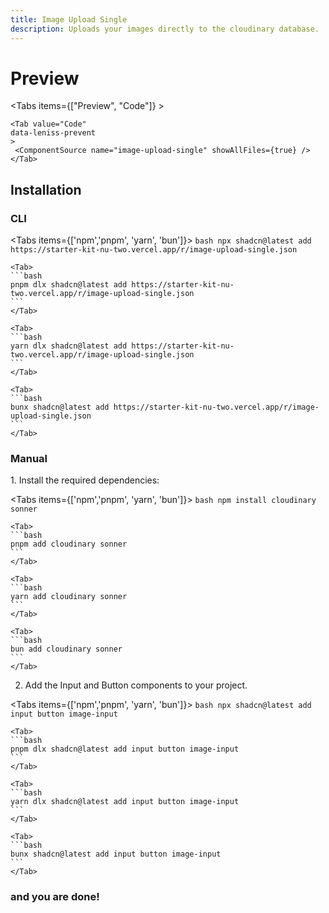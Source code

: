 ```yaml
---
title: Image Upload Single
description: Uploads your images directly to the cloudinary database.
---
```


# Preview

<Tabs items={["Preview", "Code"]} >
    <Tab value="Preview">
        <ImageUploadSingle />
    </Tab>

    <Tab value="Code" 
    data-leniss-prevent
    >
     <ComponentSource name="image-upload-single" showAllFiles={true} />
    </Tab>
</Tabs>

## Installation

### CLI

<Tabs items={['npm','pnpm', 'yarn', 'bun']}>
    <Tab>
    ```bash
    npx shadcn@latest add https://starter-kit-nu-two.vercel.app/r/image-upload-single.json
    ```
    </Tab>

    <Tab>
    ```bash
    pnpm dlx shadcn@latest add https://starter-kit-nu-two.vercel.app/r/image-upload-single.json
    ```
    </Tab>

    <Tab>
    ```bash
    yarn dlx shadcn@latest add https://starter-kit-nu-two.vercel.app/r/image-upload-single.json
    ```
    </Tab>

    <Tab>
    ```bash
    bunx shadcn@latest add https://starter-kit-nu-two.vercel.app/r/image-upload-single.json
    ```
    </Tab>
</Tabs>

### Manual

<Steps>

<Step>
1. Install the required dependencies:

<Tabs items={['npm','pnpm', 'yarn', 'bun']}>
    <Tab>
    ```bash
    npm install cloudinary sonner
    ```
    </Tab>

    <Tab>
    ```bash
    pnpm add cloudinary sonner
    ```
    </Tab>

    <Tab>
    ```bash
    yarn add cloudinary sonner
    ```
    </Tab>

    <Tab>
    ```bash
    bun add cloudinary sonner
    ```
    </Tab>
</Tabs>
</Step>

<Step>

2. Add the Input and Button components to your project.

<Tabs items={['npm','pnpm', 'yarn', 'bun']}>
    <Tab>
    ```bash
    npx shadcn@latest add input button image-input
    ```
    </Tab>

    <Tab>
    ```bash
    pnpm dlx shadcn@latest add input button image-input
    ```
    </Tab>

    <Tab>
    ```bash
    yarn dlx shadcn@latest add input button image-input
    ```
    </Tab>

    <Tab>
    ```bash
    bunx shadcn@latest add input button image-input
    ```
    </Tab>
</Tabs>
</Step>
</Steps>

### and you are done!